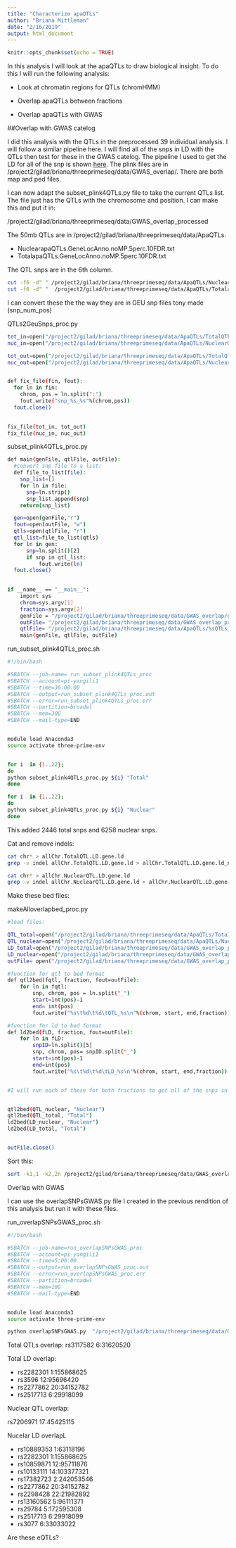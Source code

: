 ```yaml
---
title: "Characterize apaQTLs"
author: "Briana Mittleman"
date: "2/16/2019"
output: html_document
---
```


```r
knitr::opts_chunk$set(echo = TRUE)
```

In this analysis I will look at the apaQTLs to draw biological insight. To do this I will run the following analysis:

* Look at chromatin regions for QTLs (chromHMM)

* Overlap apaQTLs between fractions  

* Overlap apaQTLs with GWAS  



##Overlap with GWAS catelog  

I did this analysis with the QTLs in the preprocessed 39 individual analysis. I will follow a similar pipeline here. I will find all of the snps in LD with the QTLs then test for these in the GWAS catelog. The pipeline I used to get the LD for all of the snp is shown [here](apaQTLoverlapGWAS.Rmd). The plink files are in /project2/gilad/briana/threeprimeseq/data/GWAS_overlap/. There are both map and ped files.  


I can now adapt the subset_plink4QTLs.py file to take the current QTLs list. The file just has the QTLs with the chromosome and position. I can make this and put it in: 

/project2/gilad/briana/threeprimeseq/data/GWAS_overlap_processed  

The 50mb QTLs are in /project2/gilad/briana/threeprimeseq/data/ApaQTLs.  

* NuclearapaQTLs.GeneLocAnno.noMP.5perc.10FDR.txt  
* TotalapaQTLs.GeneLocAnno.noMP.5perc.10FDR.txt  

The QTL snps are in the 6th column.  

```bash
cut -f6 -d" " /project2/gilad/briana/threeprimeseq/data/ApaQTLs/NuclearapaQTLs.GeneLocAnno.noMP.5perc.10FDR.txt | uniq > /project2/gilad/briana/threeprimeseq/data/ApaQTLs/NuclearQTLs_uniq_50mb.txt
cut -f6 -d" "  /project2/gilad/briana/threeprimeseq/data/ApaQTLs/TotalapaQTLs.GeneLocAnno.noMP.5perc.10FDR.txt | uniq > /project2/gilad/briana/threeprimeseq/data/ApaQTLs/TotalQTLs_uniq_50mb.txt
```

I can convert these the the way they are in GEU snp files tony made (snp_num_pos)  

QTLs2GeuSnps_proc.py

```bash
tot_in=open("/project2/gilad/briana/threeprimeseq/data/ApaQTLs/TotalQTLs_uniq_50mb.txt", "r")  
nuc_in=open("/project2/gilad/briana/threeprimeseq/data/ApaQTLs/NuclearQTLs_uniq_50mb.txt", "r")

tot_out=open("/project2/gilad/briana/threeprimeseq/data/ApaQTLs/TotalQTLs_uniq_50mb_GEU.txt", "w") 
nuc_out=open("/project2/gilad/briana/threeprimeseq/data/ApaQTLs/NuclearQTLs_uniq_50mb_GEU.txt", "w") 


def fix_file(fin, fout):
  for ln in fin:
    chrom, pos = ln.split(":")
    fout.write("snp_%s_%s"%(chrom,pos))
  fout.close()
  

fix_file(tot_in, tot_out)
fix_file(nuc_in, nuc_out)
```

subset_plink4QTLs_proc.py  

```bash
def main(genFile, qtlFile, outFile):
  #convert snp file to a list: 
  def file_to_list(file):
    snp_list=[]
    for ln in file:
      snp=ln.strip()
      snp_list.append(snp)
    return(snp_list)

  gen=open(genFile,"r")
  fout=open(outFile, "w")
  qtls=open(qtlFile, "r")
  qtl_list=file_to_list(qtls)
  for ln in gen:
      snp=ln.split()[2]
      if snp in qtl_list:
          fout.write(ln)
  fout.close()
    

if __name__ == "__main__":
    import sys
    chrom=sys.argv[1]
    fraction=sys.argv[2]
    genFile = "/project2/gilad/briana/threeprimeseq/data/GWAS_overlap/geu_plinkYRI_LDchr%s.ld"%(chrom)
    outFile= "/project2/gilad/briana/threeprimeseq/data/GWAS_overlap_processed/%sApaQTL_LD/chr%s.%sQTL.LD.geno.ld"%(fraction,chrom,fraction)
    qtlFile= "/project2/gilad/briana/threeprimeseq/data/ApaQTLs/%sQTLs_uniq_50mb_GEU.txt"%(fraction)
    main(genFile, qtlFile, outFile) 
```

 
run_subset_plink4QTLs_proc.sh

```bash
#!/bin/bash

#SBATCH --job-name= run_subset_plink4QTLs_proc
#SBATCH --account=pi-yangili1
#SBATCH --time=36:00:00
#SBATCH --output=run_subset_plink4QTLs_proc.out
#SBATCH --error=run_subset_plink4QTLs_proc.err
#SBATCH --partition=broadwl
#SBATCH --mem=30G
#SBATCH --mail-type=END


module load Anaconda3
source activate three-prime-env


for i  in {1..22};
do
python subset_plink4QTLs_proc.py ${i} "Total"
done

for i  in {1..22};
do
python subset_plink4QTLs_proc.py ${i} "Nuclear"
done
```


This added 2446 total snps and 6258 nuclear snps.  

Cat and remove indels:  

```bash
cat chr* > allChr.TotalQTL.LD.gene.ld
grep -v indel allChr.TotalQTL.LD.gene.ld > allChr.TotalQTL.LD.gene.ld_noIndel

cat chr* > allChr.NuclearQTL.LD.gene.ld
grep -v indel allChr.NuclearQTL.LD.gene.ld > allChr.NuclearQTL.LD.gene.ld_noIndel
```



Make these bed files:


makeAlloverlapbed_proc.py
```bash

#load files:  

QTL_total=open("/project2/gilad/briana/threeprimeseq/data/ApaQTLs/TotalQTLs_uniq_50mb_GEU.txt", "r")
QTL_nuclear=open("/project2/gilad/briana/threeprimeseq/data/ApaQTLs/NuclearQTLs_uniq_50mb_GEU.txt", "r")
LD_total=open("/project2/gilad/briana/threeprimeseq/data/GWAS_overlap_processed/TotalApaQTL_LD/allChr.TotalQTL.LD.gene.ld_noIndel", "r")
LD_nuclear=open("/project2/gilad/briana/threeprimeseq/data/GWAS_overlap_processed/NuclearApaQTL_LD/allChr.NuclearQTL.LD.gene.ld_noIndel", "r")
outFile= open("/project2/gilad/briana/threeprimeseq/data/GWAS_overlap_processed/AllOverlapSnps.bed", "w")

#function for qtl to bed format
def qtl2bed(fqtl, fraction, fout=outFile):
    for ln in fqtl:
        snp, chrom, pos = ln.split("_")
        start=int(pos)-1
        end= int(pos)
        fout.write("%s\t%d\t%d\tQTL_%s\n"%(chrom, start, end,fraction))

#function for ld to bed format 
def ld2bed(fLD, fraction, fout=outFile):
    for ln in fLD:
        snpID=ln.split()[5]
        snp, chrom, pos= snpID.split("_")
        start=int(pos)-1
        end=int(pos)
        fout.write("%s\t%d\t%d\tLD_%s\n"%(chrom, start, end,fraction))


#I will run each of these for both fractions to get all of the snps in the out file. 


qtl2bed(QTL_nuclear, "Nuclear")
qtl2bed(QTL_total, "Total")
ld2bed(LD_nuclear, "Nuclear")
ld2bed(LD_total, "Total")


outFile.close()
```


Sort this: 

```bash
sort -k1,1 -k2,2n /project2/gilad/briana/threeprimeseq/data/GWAS_overlap_processed/AllOverlapSnps.bed > /project2/gilad/briana/threeprimeseq/data/GWAS_overlap_processed/AllOverlapSnps.sort.bed
```

Overlap with GWAS  

I can use the overlapSNPsGWAS.py file I created in the previous rendition of this analysis but run it with these files.  

run_overlapSNPsGWAS_proc.sh  

```bash
#!/bin/bash

#SBATCH --job-name=run_overlapSNPsGWAS_proc
#SBATCH --account=pi-yangili1
#SBATCH --time=5:00:00
#SBATCH --output=run_overlapSNPsGWAS_proc.out
#SBATCH --error=run_overlapSNPsGWAS_proc.err
#SBATCH --partition=broadwl
#SBATCH --mem=10G
#SBATCH --mail-type=END


module load Anaconda3
source activate three-prime-env

python overlapSNPsGWAS.py  "/project2/gilad/briana/threeprimeseq/data/GWAS_overlap_processed/AllOverlapSnps.sort.bed" "/project2/gilad/briana/threeprimeseq/data/GWAS_overlap_processed/AllSnps_GWASoverlapped.txt"
```

Total QTLs overlap: 
rs3117582 6:31620520  

Total LD overlap:  

* rs2282301 1:155868625   
* rs3596 12:95696420    
* rs2277862 20:34152782  
* rs2517713 6:29918099  

Nuclear QTL overlap:  

rs7206971 17:45425115  

Nucelar LD overlapL

* rs10889353 1:63118196  
* rs2282301 1:155868625
* rs10859871 12:95711876  
* rs10133111 14:103377321
* rs17382723 2:242053546  
* rs2277862 20:34152782  
* rs2298428 22:21982892  
* rs13160562 5:96111371  
* rs29784 5:172595308   
* rs2517713 6:29918099    
* rs3077 6:33033022  

Are these eQTLs?  







